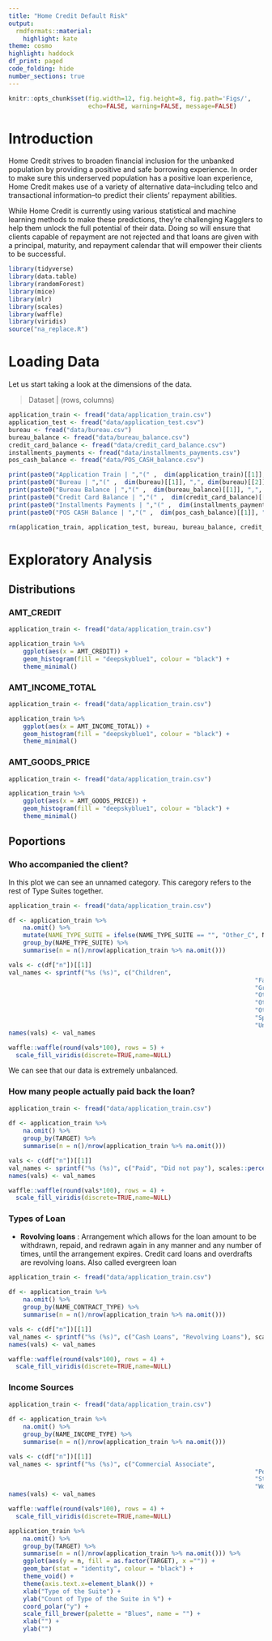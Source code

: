 ```yaml
---
title: "Home Credit Default Risk"
output:
  rmdformats::material:
    highlight: kate
theme: cosmo
highlight: haddock
df_print: paged
code_folding: hide
number_sections: true
---
```


```r
knitr::opts_chunk$set(fig.width=12, fig.height=8, fig.path='Figs/',
                      echo=FALSE, warning=FALSE, message=FALSE)
```



# Introduction

Home Credit strives to broaden financial inclusion for the unbanked population by providing a positive and safe borrowing experience. In order to make sure this underserved population has a positive loan experience, Home Credit makes use of a variety of alternative data--including telco and transactional information--to predict their clients' repayment abilities.

While Home Credit is currently using various statistical and machine learning methods to make these predictions, they're challenging Kagglers to help them unlock the full potential of their data. Doing so will ensure that clients capable of repayment are not rejected and that loans are given with a principal, maturity, and repayment calendar that will empower their clients to be successful.

```r
library(tidyverse)
library(data.table)
library(randomForest)
library(mice)
library(mlr)
library(scales)
library(waffle)
library(viridis)
source("na_replace.R")
```

# Loading Data

Let us start taking a look at the dimensions of the data.

> Dataset | (rows, columns)

```r
application_train <- fread("data/application_train.csv")
application_test <- fread("data/application_test.csv")
bureau <- fread("data/bureau.csv")
bureau_balance <- fread("data/bureau_balance.csv")
credit_card_balance <- fread("data/credit_card_balance.csv")
installments_payments <- fread("data/installments_payments.csv")
pos_cash_balance <- fread("data/POS_CASH_balance.csv")

print(paste0("Application Train | ","(" ,  dim(application_train)[[1]], ",", dim(application_train)[[2]], ")"))
print(paste0("Bureau | ","(" ,  dim(bureau)[[1]], ",", dim(bureau)[[2]], ")"))
print(paste0("Bureau Balance | ","(" ,  dim(bureau_balance)[[1]], ",", dim(bureau_balance)[[2]], ")"))
print(paste0("Credit Card Balance | ","(" ,  dim(credit_card_balance)[[1]], ",", dim(credit_card_balance)[[2]], ")"))
print(paste0("Installments Payments | ","(" ,  dim(installments_payments)[[1]], ",", dim(installments_payments)[[2]], ")"))
print(paste0("POS CASH Balance | ","(" ,  dim(pos_cash_balance)[[1]], ",", dim(pos_cash_balance)[[2]], ")"))

rm(application_train, application_test, bureau, bureau_balance, credit_card_balance, installments_payments, pos_cash_balance)
```

# Exploratory Analysis

## Distributions

### AMT_CREDIT

```r
application_train <- fread("data/application_train.csv")

application_train %>% 
	ggplot(aes(x = AMT_CREDIT)) +
	geom_histogram(fill = "deepskyblue1", colour = "black") +
	theme_minimal()
```

### AMT_INCOME_TOTAL

```r
application_train <- fread("data/application_train.csv")

application_train %>% 
	ggplot(aes(x = AMT_INCOME_TOTAL)) +
	geom_histogram(fill = "deepskyblue1", colour = "black") +
	theme_minimal()
```

### AMT_GOODS_PRICE

```r
application_train <- fread("data/application_train.csv")

application_train %>% 
	ggplot(aes(x = AMT_GOODS_PRICE)) +
	geom_histogram(fill = "deepskyblue1", colour = "black") +
	theme_minimal()
```


## Poportions

### Who accompanied the client?

In this plot we can see an unnamed category. This caregory refers to the rest of Type Suites together.

```r
application_train <- fread("data/application_train.csv")

df <- application_train %>% 
	na.omit() %>% 
	mutate(NAME_TYPE_SUITE = ifelse(NAME_TYPE_SUITE == "", "Other_C", NAME_TYPE_SUITE)) %>% 
	group_by(NAME_TYPE_SUITE) %>% 
	summarise(n = n()/nrow(application_train %>% na.omit()))

vals <- c(df["n"])[[1]]
val_names <- sprintf("%s (%s)", c("Children", 
																	"Family",
																	"Group of People",
																	"Other_A",
																	"Other_B",
																	"Other_C",
																	"Spouse",
																	"Unaccompanied"), scales::percent(round(vals/sum(vals), 6)))
names(vals) <- val_names

waffle::waffle(round(vals*100), rows = 5) +
  scale_fill_viridis(discrete=TRUE,name=NULL)
```

We can see that our data is extremely unbalanced.



### How many people actually paid back the loan?

```r
application_train <- fread("data/application_train.csv")
	
df <- application_train %>% 
	na.omit() %>% 
	group_by(TARGET) %>% 
	summarise(n = n()/nrow(application_train %>% na.omit())) 

vals <- c(df["n"])[[1]]
val_names <- sprintf("%s (%s)", c("Paid", "Did not pay"), scales::percent(round(vals/sum(vals), 2)))
names(vals) <- val_names

waffle::waffle(round(vals*100), rows = 4) +
  scale_fill_viridis(discrete=TRUE,name=NULL)
```

### Types of Loan

- **Rovolving loans** : Arrangement which allows for the loan amount to be withdrawn, repaid, and redrawn again in any manner and any number of times, until the arrangement expires. Credit card loans and overdrafts are revolving loans. Also called evergreen loan

```r
application_train <- fread("data/application_train.csv")
	
df <- application_train %>% 
	na.omit() %>% 
	group_by(NAME_CONTRACT_TYPE) %>% 
	summarise(n = n()/nrow(application_train %>% na.omit())) 

vals <- c(df["n"])[[1]]
val_names <- sprintf("%s (%s)", c("Cash Loans", "Revolving Loans"), scales::percent(round(vals/sum(vals), 2)))
names(vals) <- val_names

waffle::waffle(round(vals*100), rows = 4) +
  scale_fill_viridis(discrete=TRUE,name=NULL)
```

### Income Sources


```r
application_train <- fread("data/application_train.csv")
	
df <- application_train %>% 
	na.omit() %>% 
	group_by(NAME_INCOME_TYPE) %>% 
	summarise(n = n()/nrow(application_train %>% na.omit())) 

vals <- c(df["n"])[[1]]
val_names <- sprintf("%s (%s)", c("Commercial Associate",
																	"Pensioner",
																	"State Servant",
																	"Working"), scales::percent(round(vals/sum(vals), 2)))
names(vals) <- val_names

waffle::waffle(round(vals*100), rows = 4) +
  scale_fill_viridis(discrete=TRUE,name=NULL)
```



```r
application_train %>% 
	na.omit() %>% 
	group_by(TARGET) %>% 
	summarise(n = n()/nrow(application_train %>% na.omit())) %>% 
	ggplot(aes(y = n, fill = as.factor(TARGET), x ="")) +
	geom_bar(stat = "identity", colour = "black") +
	theme_void() +
	theme(axis.text.x=element_blank()) +
	xlab("Type of the Suite") +
	ylab("Count of Type of the Suite in %") +
	coord_polar("y") +
	scale_fill_brewer(palette = "Blues", name = "") +
	xlab("") +
	ylab("")
```

